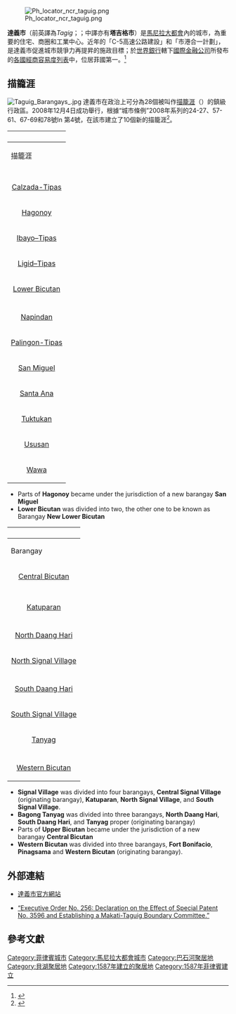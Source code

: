 [[File:Ph_locator_ncr_taguig.png|thumb]]

'''達義市'''（前英譯為''Tagig''；{{lang-fil|Lungsod ng Taguig}}；中譯亦有'''塔吉格市'''）是[[馬尼拉大都會|馬尼拉大都會]]內的城市，為重要的住宅、商圈和工業中心。近年的「C-5高速公路建設」和「市港合一計劃」，是達義市促進城市競爭力再提昇的施政目標；於[[世界銀行|世界銀行]]轄下[[國際金融公司|國際金融公司]]所發布的[[各國經商容易度列表|各國經商容易度列表]]中，位居菲國第一。<ref>{{Cite web |url=http://www.doingbusiness.org/Philippines |title=World Bank Group - Subnational Doing Business |access-date=2010-05-01 |archive-date=2008-10-12 |archive-url=https://web.archive.org/web/20081012074711/http://www.doingbusiness.org/philippines |dead-url=no }}</ref>

==描籠涯==
[[File:Taguig_Barangays_.jpg|thumb]]
達義市在政治上可分為28個被叫作[[描籠涯|描籠涯]]（{{lang|tg|barangay}}）的鎮級行政區。2008年12月4日成功舉行{{link-en|全民公決|plebiscite}}，根據“城市條例”2008年系列的24-27、57-61、67-69和78號In 第4號，在該市建立了10個新的描籠涯<ref name="new barangays">{{Cite news |url=http://www.philstar.com/metro/465753/taguig-names-heads-citys-10-new-barangays |title=Taguig names heads of city's 10 new barangays |last=Villanueva |first=Rhodina |date=2009-05-10 |website=philstar.com |access-date=2016-04-18 |archive-date=2016-06-11 |archive-url=https://web.archive.org/web/20160611003918/http://www.philstar.com/metro/465753/taguig-names-heads-citys-10-new-barangays |dead-url=no }}</ref>。

{| class="wikitable"
|-
!colspan=3|'''{{tsl|en|Legislative district of Pateros-Taguig City|}}'''
|-
! 描籠涯
! 首長
! 人口 (2015)<ref name="census.gov.ph">[https://www.census.gov.ph/data/sectordata/2010/2010CPH_ncr.pdf Total Population by Province, City, Municipality and Barangay: as of May 1, 2010] {{webarchive|url=https://web.archive.org/web/20120625152554/http://www.census.gov.ph/data/sectordata/2010/2010CPH_ncr.pdf |date=June 25, 2012 }} – Philippine Statistics Authority</ref>
|-
| align=center|{{tsl|en|Bagumbayan, Taguig|}}
| align=center|Sergio B. Cruz
|align=right|40,685
|-
| align=center|{{tsl|en|Bambang, Taguig|}}
| align=center|Jaime T. Cruz Jr.
|align=right|10,010
|-
| align=center|<!-- 页面不存在 -->[[Calzada,_Taguig|Calzada-Tipas]]
| align=center|Virgilio E. Maglipon
|align=right|21,747
|-
| align=center|<!-- 页面不存在 -->[[Hagonoy,_Taguig|Hagonoy]]
| align=center|Renato Gutierrez
|align=right|18,652
|-
| align=center|<!-- 页面不存在 -->[[Ibayo–Tipas|Ibayo–Tipas]]
| align=center|Erwin Mendiola
|align=right|20,932
|-
| align=center|<!-- 页面不存在 -->[[Ligid–Tipas|Ligid–Tipas]]
| align=center|May Fe Mañosca
|align=right|9,700
|-
| align=center|<!-- 页面不存在 -->[[Lower_Bicutan,_Taguig|Lower Bicutan]]
| align=center|Roel Pacayra
|align=right|56,754
|-
| align=center|{{tsl|en|New Lower Bicutan|}}
| align=center|Gregorio S. Franco
|align=right|49,829
|-
| align=center|<!-- 页面不存在 -->[[Napindan,_Taguig|Napindan]]
| align=center|Rosanna R. San Pedro
|align=right|19,346
|-
| align=center|<!-- 页面不存在 -->[[Palingon,_Taguig|Palingon-Tipas]]
| align=center|Jerome M. Mendiola
|align=right|13,705
|-
| align=center|<!-- 页面不存在 -->[[San_Miguel,_Taguig|San Miguel]]
| align=center|Vicente G. Espital
|align=right|8,590
|-
| align=center|<!-- 页面不存在 -->[[Santa_Ana,_Taguig|Santa Ana]]
| align=center|Conrado Aquino JR

|align=right|18,057
|-
| align=center|<!-- 页面不存在 -->[[Tuktukan,_Taguig|Tuktukan]]
| align=center|Arsenio C. De Guzman
|align=right|10,730
|-
| align=center|<!-- 页面不存在 -->[[Ususan,_Taguig|Ususan]]
| align=center|Marie Marcelino
|align=right|54,186
|-
| align=center|<!-- 页面不存在 -->[[Wawa,_Taguig|Wawa]]
| align=center|Phillip E. Buenaflor
|align=right|11,177
|}

*Parts of '''Hagonoy''' became under the jurisdiction of a new barangay '''San Miguel'''
*'''Lower Bicutan''' was divided into two, the other one to be known as Barangay '''New Lower Bicutan'''

{| class="wikitable"
|-
!colspan=3|'''{{tsl|en|Legislative district of Taguig City|}}'''
|-
! Barangay
! Brgy. Chairman
! Population (2015)<ref name="census.gov.ph" />
|-
| align=center|<!-- 页面不存在 -->[[Central_Bicutan,_Taguig|Central Bicutan]]
| align=center|Jennifer F. Alit
|align=right|28,705
|-
| align=center|{{tsl|en|Central Signal Village, Taguig|}}
| align=center|Pat Henry A. Duenas
|align=right|39,674
|-
| align=center|{{tsl|en|Fort Bonifacio|}}
| align=center|Wilfredo Sayson
|align=right|11,739
|-
| align=center|<!-- 页面不存在 -->[[Katuparan,_Taguig|Katuparan]]
| align=center|Edgar Victor S. Baptista
|align=right|23,062
|-
| align=center|{{tsl|en|Maharlika Village, Taguig|}}
| align=center|Yasser  G. Pangandaman
|align=right|22,944
|-
| align=center|<!-- 页面不存在 -->[[North_Daang_Hari,_Taguig|North Daang Hari]]
| align=center|Lorenzo O. Fortuno
|align=right|11,771
|-
| align=center|<!-- 页面不存在 -->[[North_Signal_Village,_Taguig|North Signal Village]]
| align=center|Jesus J. Pullente
|align=right|32,112
|-
| align=center|{{tsl|en|Pinagsama, Taguig|}}
| align=center|Ma.Victoria M. Mortel-Balidoy
|align=right|57,343
|-
| align=center|<!-- 页面不存在 -->[[South_Daang_Hari,_Taguig|South Daang Hari]]
| align=center|Ma. Lourdes Pagsisihan
|align=right|19,166
|-
| align=center|<!-- 页面不存在 -->[[South_Signal_Village,_Taguig|South Signal Village]]
| align=center|Michelle Anne Odivilas
|align=right|39,214
|-
| align=center|<!-- 页面不存在 -->[[Tanyag,_Taguig|Tanyag]]
| align=center|Joseph S. Sucaldito
|align=right|22,711
|-
| align=center|{{tsl|en|Upper Bicutan|}}
| align=center|Alexander S. Penolio
|align=right|41,216
|-
| align=center|<!-- 页面不存在 -->[[Western_Bicutan,_Taguig|Western Bicutan]]
| align=center|Nicky C. Supan
|align=right|91,158
|}

*'''Signal Village''' was divided into four barangays, '''Central Signal Village''' (originating barangay), '''Katuparan''', '''North Signal Village''', and '''South Signal Village'''.
*'''Bagong Tanyag''' was divided into three barangays, '''North Daang Hari''', '''South Daang Hari''', and '''Tanyag''' proper (originating barangay)
*Parts of '''Upper Bicutan''' became under the jurisdiction of a new barangay '''Central Bicutan'''
*'''Western Bicutan''' was divided into three barangays, '''Fort Bonifacio''', '''Pinagsama''' and '''Western Bicutan''' (originating barangay).

== 外部連結 ==
* [https://web.archive.org/web/20111015011952/http://www.taguig.gov.ph/ 達義市官方網站]

* [http://elibrary.judiciary.gov.ph/index10.php?doctype=Executive%20Orders&docid=ff5edb682c25fcdee9cfa9080656ccdc455a486616d69 “Executive Order No. 256: Declaration on the Effect of Special Patent No. 3596 and Establishing a Makati-Taguig Boundary Committee.”]{{dead link|date=2018年4月 |bot=InternetArchiveBot |fix-attempted=yes }}

== 參考文獻 ==
{{reflist}}

{{coord|14|33|N|121|5|E|source:eswiki_region:PH_type:city|display=title}}
{{马尼拉大都会}}

{{DEFAULTSORT:Lungsod ng Taguig}}
[[Category:菲律賓城市|Category:菲律賓城市]]
[[Category:馬尼拉大都會城市|Category:馬尼拉大都會城市]]
[[Category:巴石河聚居地|Category:巴石河聚居地]]
[[Category:貝湖聚居地|Category:貝湖聚居地]]
[[Category:1587年建立的聚居地|Category:1587年建立的聚居地]]
[[Category:1587年菲律賓建立|Category:1587年菲律賓建立]]